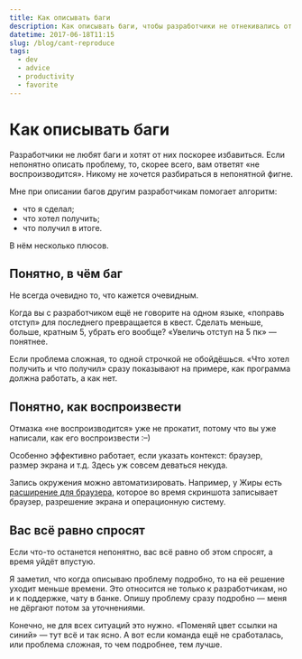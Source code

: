 ```yaml
---
title: Как описывать баги
description: Как описывать баги, чтобы разработчики не отнекивались от них.
datetime: 2017-06-18T11:15
slug: /blog/cant-reproduce
tags:
  - dev
  - advice
  - productivity
  - favorite
---
```


# Как описывать баги

Разработчики не любят баги и хотят от них поскорее избавиться. Если непонятно описать проблему, то, скорее всего, вам ответят «не воспроизводится». Никому не хочется разбираться в непонятной фигне.

Мне при описании багов другим разработчикам помогает алгоритм:

- что я сделал;
- что хотел получить;
- что получил в итоге.

В нём несколько плюсов.

## Понятно, в чём баг

Не всегда очевидно то, что кажется очевидным.

Когда вы с разработчиком ещё не говорите на одном языке, «поправь отступ» для последнего превращается в квест. Сделать меньше, больше, кратным 5, убрать его вообще? «Увеличь отступ на 5 пк» — понятнее.

Если проблема сложная, то одной строчкой не обойдёшься. «Что хотел получить и что получил» сразу показывают на примере, как программа должна работать, а как нет.

## Понятно, как воспроизвести

Отмазка «не воспроизводится» уже не прокатит, потому что вы уже написали, как его воспроизвести <nobr>:–)</nobr>

Особенно эффективно работает, если указать контекст: браузер, размер экрана <nobr>и т.д.</nobr> Здесь уж совсем деваться некуда.

Запись окружения можно автоматизировать. Например, у Жиры есть [расширение для браузера](https://confluence.atlassian.com/display/CAPTURE/Getting+Capture+for+JIRA+in+your+browser), которое во время скриншота записывает браузер, разрешение экрана и операционную систему.

## Вас всё равно спросят

Если что-то останется непонятно, вас всё равно об этом спросят, а время уйдёт впустую.

Я заметил, что когда описываю проблему подробно, то на её решение уходит меньше времени. Это относится не только к разработчикам, но и к поддержке, чату в банке. Опишу проблему сразу подробно — меня не дёргают потом за уточнениями.

Конечно, не для всех ситуаций это нужно. «Поменяй цвет ссылки на синий» — тут всё и так ясно. А вот если команда ещё не сработалась, или проблема сложная, то чем подробнее, тем лучше.

